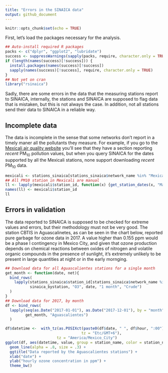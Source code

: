 ```yaml
---
title: "Errors in the SINAICA data"
output: github_document
---
```


```r
knitr::opts_chunk$set(echo = TRUE)
```

First, let's load the packages necessary for the analysis.

```r
## Auto-install required R packages
packs <- c("dplyr", "ggplot2", "lubridate")
success <- suppressWarnings(sapply(packs, require, character.only = TRUE))
if (length(names(success)[!success])) {
  install.packages(names(success)[!success])
  sapply(names(success)[!success], require, character.only = TRUE)
}
## Not yet on cran
library("rsinaica")
```

Sadly, there are some errors in the data that the measuring stations report to SINAICA, internally,
the stations and SINAICA are supposed to flag data that is mistaken, but this is not always the case. In addition, not all stations send their data to SINAICA in a reliable way.

## Incomplete data

The data is incomplete in the sense that some networks don't report in a timely maner all the pollutants they measure. For example, if you go to the [Mexicali air quality website](http://www.mexicali.gob.mx/webpub/consultaweb/EmmcaHistorial.aspx) you'll see that they have a section reporting *recent* PM<sub>10</sub> pollution values, but when you query SINAICA for the dates supported by all
the Mexicali stations, none support downloading *recent* PM<sub>10</sub> data.

```r
mexicali <- stations_sinaica[stations_sinaica$network_name %in% "Mexicali", 1:5]
## All PM10 station in Mexicali are manual
ll <- lapply(mexicali$station_id, function(x) {get_station_dates(x, "Manual")})
names(ll) <- mexicali$station_id
ll
```


## Errors in validation

The data reported to SINAICA is supposed to be checked for extreme values and errors, but their methodology must not be very good. The station CBTIS in Aguascalinetes, as can be seen in the chart below, reported pure garbage for ozone data in 2017. A value higher than 0.155 ppm would be a phase I contingency in Mexico City, and given that ozone production depends on chemical reactions between oxides of nitrogen and volatile organic compounds in the presence of sunlight, it's extremely unlikely to be present in large quantities at night or in the early mornging.

```r
## Download data for all Aguascalientes stations for a single month
get_month <- function(date, net){
  bind_rows(
    lapply(stations_sinaica$station_id[stations_sinaica$network_name %in% net],
           sinaica_bystation, "O3", date, "1 month", "Crude")
  )
}
## Download data for 2017, by month
df <- bind_rows(
  lapply(seq(as.Date("2017-01-01"), as.Date("2017-12-01"), by = "month"), 
         get_month, "Aguascalientes")
  )

df$datetime <-  with_tz(as.POSIXct(paste0(df$date, " ", df$hour, ":00"), 
                                  tz = "Etc/GMT+6"),
                       tz = "America/Mexico_City") 
ggplot(df, aes(datetime, value, group = station_name, color = station_name)) +
  geom_line(alpha = .8, size = .3) +
  ggtitle("Data reported by the Aguascalientes stations") +
  xlab("date") +
  ylab("hourly ozone concentration in ppm") +
  theme_bw()
```
